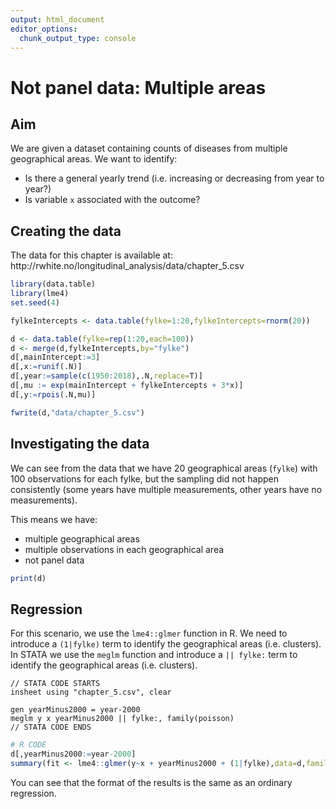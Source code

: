 ```yaml
---
output: html_document
editor_options: 
  chunk_output_type: console
---
```


# Not panel data: Multiple areas

## Aim

We are given a dataset containing counts of diseases from multiple geographical areas. We want to identify:

- Is there a general yearly trend (i.e. increasing or decreasing from year to year?)
- Is variable `x` associated with the outcome?

\newpage

## Creating the data

The data for this chapter is available at: http://rwhite.no/longitudinal_analysis/data/chapter_5.csv

```r
library(data.table)
library(lme4)
set.seed(4)

fylkeIntercepts <- data.table(fylke=1:20,fylkeIntercepts=rnorm(20))

d <- data.table(fylke=rep(1:20,each=100))
d <- merge(d,fylkeIntercepts,by="fylke")
d[,mainIntercept:=3]
d[,x:=runif(.N)]
d[,year:=sample(c(1950:2018),.N,replace=T)]
d[,mu := exp(mainIntercept + fylkeIntercepts + 3*x)]
d[,y:=rpois(.N,mu)]

fwrite(d,"data/chapter_5.csv")
```

\newpage

## Investigating the data

We can see from the data that we have 20 geographical areas (`fylke`) with 100 observations for each fylke, but the sampling did not happen consistently (some years have multiple measurements, other years have no measurements).

This means we have:

- multiple geographical areas
- multiple observations in each geographical area
- not panel data

```r
print(d)
```

\newpage

## Regression

For this scenario, we use the `lme4::glmer` function in R. We need to introduce a `(1|fylke)` term to identify the geographical areas (i.e. clusters). In STATA we use the `meglm` function and introduce a `|| fylke:` term to identify the geographical areas (i.e. clusters).

```{}
// STATA CODE STARTS
insheet using "chapter_5.csv", clear

gen yearMinus2000 = year-2000
meglm y x yearMinus2000 || fylke:, family(poisson)
// STATA CODE ENDS
```

```r
# R CODE
d[,yearMinus2000:=year-2000]
summary(fit <- lme4::glmer(y~x + yearMinus2000 + (1|fylke),data=d,family=poisson()))
```

You can see that the format of the results is the same as an ordinary regression.


